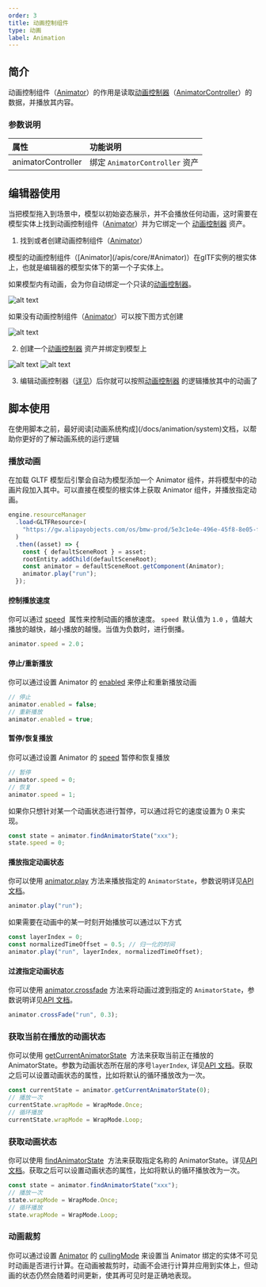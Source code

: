 ```yaml
---
order: 3
title: 动画控制组件
type: 动画
label: Animation
---
```


## 简介
动画控制组件（[Animator](/apis/core/#Animator)）的作用是读取[动画控制器](/docs/animation-animatorController)（[AnimatorController](/apis/core/#AnimatorController)）的数据，并播放其内容。

### 参数说明

| 属性               | 功能说明                       |
| :----------------- | :----------------------------- |
| animatorController | 绑定 `AnimatorController` 资产 |

## 编辑器使用

当把模型拖入到场景中，模型以初始姿态展示，并不会播放任何动画，这时需要在模型实体上找到动画控制组件（[Animator](/apis/core/#Animator)）并为它绑定一个 [动画控制器](/docs/animation-animatorController) 资产。


1. 找到或者创建动画控制组件（[Animator](/apis/core/#Animator)）


<Callout type="info">
模型的动画控制组件（[Animator](/apis/core/#Animator)）在glTF实例的根实体上，也就是编辑器的模型实体下的第一个子实体上。

如果模型内有动画，会为你自动绑定一个只读的[动画控制器](/docs/animation-animatorController)。
</Callout>

![alt text](https://mdn.alipayobjects.com/huamei_3zduhr/afts/img/A*WkafRagPFo8AAAAAAAAAAAAADsJ_AQ/original)

如果没有动画控制组件（[Animator](/apis/core/#Animator)）可以按下图方式创建

![alt text](https://mdn.alipayobjects.com/huamei_3zduhr/afts/img/A*uOuPT5cFwx4AAAAAAAAAAAAADsJ_AQ/original)

2. 创建一个[动画控制器](/docs/animation-animatorController) 资产并绑定到模型上

![alt text](https://mdn.alipayobjects.com/huamei_3zduhr/afts/img/A*PxHwTrU58yAAAAAAAAAAAAAADsJ_AQ/original)
![alt text](https://mdn.alipayobjects.com/huamei_3zduhr/afts/img/A*Ds5TTosYiDYAAAAAAAAAAAAADsJ_AQ/original)

3. 编辑动画控制器（[详见](/docs/animation-animatorController)）后你就可以按照[动画控制器](/docs/animation-animatorController) 的逻辑播放其中的动画了

## 脚本使用
<Callout type="positive">
在使用脚本之前，最好阅读[动画系统构成](/docs/animation/system)文档，以帮助你更好的了解动画系统的运行逻辑
</Callout>


### 播放动画

在加载 GLTF 模型后引擎会自动为模型添加一个 Animator 组件，并将模型中的动画片段加入其中。可以直接在模型的根实体上获取 Animator 组件，并播放指定动画。

```typescript
engine.resourceManager
  .load<GLTFResource>(
    "https://gw.alipayobjects.com/os/bmw-prod/5e3c1e4e-496e-45f8-8e05-f89f2bd5e4a4.glb"
  )
  .then((asset) => {
    const { defaultSceneRoot } = asset;
    rootEntity.addChild(defaultSceneRoot);
    const animator = defaultSceneRoot.getComponent(Animator);
    animator.play("run");
  });
```

#### 控制播放速度

你可以通过 [speed](/apis/core/#Animator-speed)  属性来控制动画的播放速度。 `speed`  默认值为 `1.0` ，值越大播放的越快，越小播放的越慢。当值为负数时，进行倒播。

```typescript
animator.speed = 2.0；
```

#### 停止/重新播放

你可以通过设置 Animator 的 [enabled](/apis/core/#Animator-enabled) 来停止和重新播放动画

```typescript
// 停止
animator.enabled = false;
// 重新播放
animator.enabled = true;
```

#### 暂停/恢复播放
你可以通过设置 Animator 的 [speed](/apis/core/#Animator-speed) 暂停和恢复播放

```typescript
// 暂停
animator.speed = 0;
// 恢复
animator.speed = 1;
```


如果你只想针对某一个动画状态进行暂停，可以通过将它的速度设置为 0 来实现。

```typescript
const state = animator.findAnimatorState("xxx");
state.speed = 0;
```

#### 播放指定动画状态

你可以使用 [animator.play](/apis/core/#Animator-play) 方法来播放指定的 `AnimatorState`，参数说明详见[API 文档](/apis/core/#Animator-play)。

```typescript
animator.play("run");
```

如果需要在动画中的某一时刻开始播放可以通过以下方式

```typescript
const layerIndex = 0;
const normalizedTimeOffset = 0.5; // 归一化的时间
animator.play("run", layerIndex, normalizedTimeOffset);
```

<Playground href="/embed/skeleton-animation-play" />

#### 过渡指定动画状态

你可以使用 [animator.crossfade](/apis/core/#Animator-crossfade) 方法来将动画过渡到指定的 `AnimatorState`，参数说明详见[API 文档](/apis/core/#Animator-crossFade)。

```typescript
animator.crossFade("run", 0.3);
```

<Playground href="/embed/skeleton-animation-crossfade" />

### 获取当前在播放的动画状态

你可以使用 [getCurrentAnimatorState](/apis/core/#Animator-getCurrentAnimatorState)  方法来获取当前正在播放的 AnimatorState。参数为动画状态所在层的序号`layerIndex`, 详见[API 文档](/apis/core/#Animator-getCurrentAnimatorState)。获取之后可以设置动画状态的属性，比如将默认的循环播放改为一次。

```typescript
const currentState = animator.getCurrentAnimatorState(0);
// 播放一次
currentState.wrapMode = WrapMode.Once;
// 循环播放
currentState.wrapMode = WrapMode.Loop;
```

### 获取动画状态

你可以使用 [findAnimatorState](/apis/core/#Animator-findAnimatorState)  方法来获取指定名称的 AnimatorState。详见[API 文档](/apis/core/#Animator-getCurrentAnimatorState)。获取之后可以设置动画状态的属性，比如将默认的循环播放改为一次。

```typescript
const state = animator.findAnimatorState("xxx");
// 播放一次
state.wrapMode = WrapMode.Once;
// 循环播放
state.wrapMode = WrapMode.Loop;
```

### 动画裁剪
你可以通过设置 [Animator](/apis/core/#Animator) 的 [cullingMode](/apis/core/#Animator-cullingMode) 来设置当 Animator 绑定的实体不可见时动画是否进行计算。在动画被裁剪时，动画不会进行计算并应用到实体上，但动画的状态仍然会随着时间更新，使其再可见时是正确地表现。


